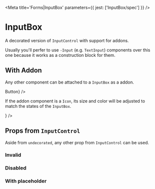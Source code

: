 

<Meta title='Forms|InputBox' parameters={{ jest: ['InputBox/spec'] }} />

# InputBox

A decorated version of <LinkTo kind='Forms|InputControl' story='Default Story'>`InputControl`</LinkTo> with support for
addons.

Usually you'll perfer to use `-Input` (e.g. <LinkTo kind='Forms|TextInput' story='Default'>`TextInput`</LinkTo>)
components over this one because it works as a construction block for them.

<Preview>
  <Story name='Default'>
    <InputBox undecorated defaultValue='Value' onChange={action('change')} />
  </Story>
</Preview>

<Props of={InputBox} />

## With Addon

Any other component can be attached to a <LinkTo kind='Forms|InputBox' story='Default Story'>`InputBox`</LinkTo> as a
addon.

<Preview>
  <Story name='With Addon'>
    <InputBox addon={<Button small ghost>Button</Button>} />
  </Story>
</Preview>

If the addon component is a <LinkTo kind='Misc|Icon' story='Default'>`Icon`</LinkTo>, its size and color will be
adjusted to match the states of the <LinkTo kind='Forms|InputBox' story='Default Story'>`InputBox`</LinkTo>.

<Preview>
  <Story name='With Icon Addon'>
    <InputBox addon={<Icon name='send' />} />
  </Story>
</Preview>

## Props from <LinkTo kind='Forms|InputControl' story='Default Story'>`InputControl`</LinkTo>

Aside from `undecorated`, any other prop
from <LinkTo kind='Forms|InputControl' story='Default Story'>`InputControl`</LinkTo> can be used.

### Invalid

<Preview>
  <Story name='Invalid'>
    <InputBox defaultValue='Value' error='Error' onChange={action('change')} />
  </Story>
</Preview>

### Disabled

<Preview>
  <Story name='Disabled'>
    <InputBox defaultValue='Value' disabled onChange={action('change')} />
  </Story>
</Preview>

### With placeholder

<Preview>
  <Story name='With Placeholder'>
    <InputBox placeholder='Placeholder' onChange={action('change')} />
  </Story>
</Preview>
